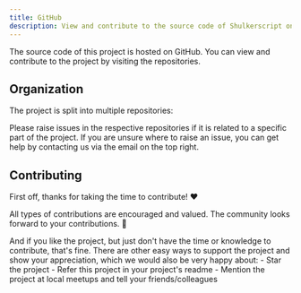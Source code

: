 ```yaml
---
title: GitHub
description: View and contribute to the source code of Shulkerscript on GitHub.
---
```



The source code of this project is hosted on GitHub. You can view and contribute to the project by visiting the repositories.

## Organization

The project is split into multiple repositories:

<LinkCard
    title="shulkerscript-cli"
    href="https://github.com/moritz-hoelting/shulkerscript-cli"
    target="_blank"
    description="This is the program you can download and use to compile the <code>.shu</code> files. 
        It is a wrapper for the library and depends on the other two repositories to do the actual work."
/>
<LinkCard
    title="shulkerscript-lang"
    href="https://github.com/moritz-hoelting/shulkerscript-lang"
    target="_blank"
    description="Library for parsing the syntax and transpiling to an intermediate representation. 
        Can be used in other rust programs to embed the language."
/>
<LinkCard
    title="shulkerbox"
    href="https://github.com/moritz-hoelting/shulkerbox"
    target="_blank"
    description="Library for compiling the intermediate representation to a datapack that can be read by Minecraft. 
        Also, provides an interface for constructing datapacks programatically in rust."
/>
<LinkCard
    title="shulkerscript-webpage"
    href="https://github.com/moritz-hoelting/shulkerscript-webpage"
    target="_blank"
    description="This website you are currently viewing. 
        It is built with Astro and hosted on GitHub pages."
/>

<Aside type="note" title="Keep in mind">
    Please raise issues in the respective repositories if it is related to a specific part of the project.
    If you are unsure where to raise an issue, you can get help by contacting us via the email on the top right.
</Aside>


## Contributing

First off, thanks for taking the time to contribute! ❤️

All types of contributions are encouraged and valued. The community looks forward to your contributions. 🎉

<Aside type="tip" title="Other ways to support this project...">
    And if you like the project, but just don't have the time or knowledge to contribute, that's fine. There are other easy ways to support the project and show your appreciation, which we would also be very happy about:
    - Star the project
    - Refer this project in your project's readme
    - Mention the project at local meetups and tell your friends/colleagues
</Aside>